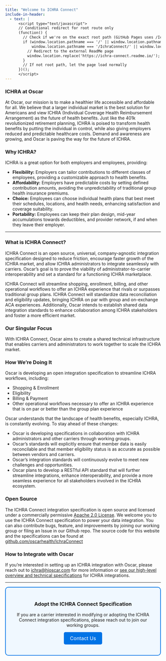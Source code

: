 ```yaml
---
title: "Welcome to ICHRA Connect"
include-in-header:
  - text: |
      <script type="text/javascript">
      // Conditional redirect for root route only
      (function() {
        // Check if we're on the exact root path (GitHub Pages uses /IchraConnect/)
        if (window.location.pathname === '/' || window.location.pathname === '' ||
            window.location.pathname === '/IchraConnect/' || window.location.pathname === '/IchraConnect') {
          // Redirect to the external ReadMe page
          window.location.replace('https://ichra-connect.readme.io/');
        }
        // If not root path, let the page load normally
      })();
      </script>
---
```


### ICHRA at Oscar

At Oscar, our mission is to make a healthier life accessible and affordable for all. We believe that a larger individual market is the best solution for Americans and view ICHRA (Individual Coverage Health Reimbursement Arrangement) as the future of health benefits. Just like the 401k revolutionized retirement planning, ICHRA is poised to transform health benefits by putting the individual in control, while also giving employers reduced and predictable healthcare costs. Demand and awareness are growing, and Oscar is paving the way for the future of ICHRA.

### Why ICHRA?

ICHRA is a great option for both employers and employees, providing:

* **Flexibility:** Employers can tailor contributions to different classes of employees, providing a customizable approach to health benefits.
* **Affordability:** Employers have predictable costs by setting defined contribution amounts, avoiding the unpredictability of traditional group health insurance premiums.
* **Choice:** Employees can choose individual health plans that best meet their schedules, locations, and health needs, enhancing satisfaction and coverage suitability.
* **Portability:** Employees can keep their plan design, mid-year accumulations towards deductibles, and provider network, if and when they leave their employer.

---

### What is ICHRA Connect?

ICHRA Connect is an open source, universal, company-agnostic integration specification designed to reduce friction, encourage faster growth of the ICHRA market, and allow ICHRA administrators to integrate seamlessly with carriers. Oscar’s goal is to prove the viability of administrator-to-carrier interoperability and set a standard for a functioning ICHRA marketplace.

ICHRA Connect will streamline shopping, enrollment, billing, and other operational workflows to offer an ICHRA experience that rivals or surpasses traditional group plans. ICHRA Connect will standardize data reconciliation and eligibility updates, bringing ICHRA on par with group and on-exchange ACA experiences. Additionally, Oscar intends to establish shared data integration standards to enhance collaboration among ICHRA stakeholders and foster a more efficient market.

### Our Singular Focus

With ICHRA Connect, Oscar aims to create a shared technical infrastructure that enables carriers and administrators to work together to scale the ICHRA market.

### How We’re Doing It

Oscar is developing an open integration specification to streamline ICHRA workflows, including:

* Shopping & Enrollment
* Eligibility
* Billing & Payment
* Other operational workflows necessary to offer an ICHRA experience that is on par or better than the group plan experience

Oscar understands that the landscape of health benefits, especially ICHRA, is constantly evolving. To stay ahead of these changes:

* Oscar is developing specifications in collaboration with ICHRA administrators and other carriers through working groups.
* Oscar’s standards will explicitly ensure that member data is easily reconcilable and that member eligibility status is as accurate as possible between vendors and carriers.
* Oscar’s integration standards will continuously evolve to meet new challenges and opportunities.
* Oscar plans to develop a RESTful API standard that will further streamline integrations, enhance interoperability, and provide a more seamless experience for all stakeholders involved in the ICHRA ecosystem.

### Open Source
The ICHRA Connect integration specification is open source and licensed under a commercially permissive [Apache 2.0 License](LICENSE). We welcome you to use the ICHRA Connect specification to power your data integration. You can also contribute bugs, feature, and improvements by joining our working group or filing an Issue in our Github repo. The source code for this website and the specifications can be found at [github.com/oscarhealth/IchraConnect](https://github.com/oscarhealth/IchraConnect)

### How to Integrate with Oscar

If you're interested in setting up an ICHRA integration with Oscar, please reach out to [ichra@hioscar.com](mailto:ichra@hioscar.com) for more information or [see our high-level overview and technical specifications](integrating_with_oscar.qmd) for ICHRA integrations.

---

<div style="border: 2px solid #0073e6; padding: 20px; border-radius: 10px; background-color: #f0f8ff; text-align: center;">
  <h3>Adopt the ICHRA Connect Specification</h3>
  <p>If you are a carrier interested in modifying or adopting the ICHRA Connect integration specifications, please reach out to join our working groups.</p>
  <a href="mailto:ichra@hioscar.com" style="display: inline-block; padding: 10px 20px; font-size: 16px; color: white; background-color: #0073e6; border-radius: 5px; text-decoration: none;">Contact Us</a>
</div>